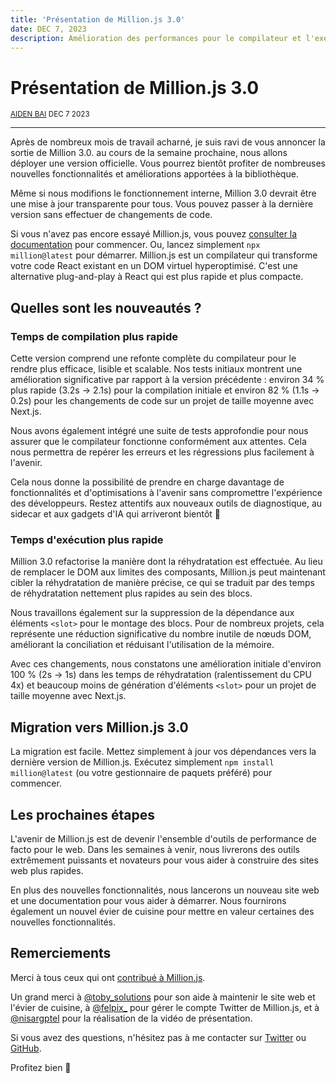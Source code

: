 ```yaml
---
title: 'Présentation de Million.js 3.0'
date: DEC 7, 2023
description: Amélioration des performances pour le compilateur et l'exécution
---
```


<div className="flex flex-col items-center gap-4">

# Présentation de Million.js 3.0

  <small>[AIDEN BAI](https://aidenybai.com) DEC 7 2023</small>
</div>

---

Après de nombreux mois de travail acharné, je suis ravi de vous annoncer la sortie de Million 3.0. au cours de la semaine prochaine, nous allons déployer une version officielle. Vous pourrez bientôt profiter de nombreuses nouvelles fonctionnalités et améliorations apportées à la bibliothèque.

Même si nous modifions le fonctionnement interne, Million 3.0 devrait être une mise à jour transparente pour tous. Vous pouvez passer à la dernière version sans effectuer de changements de code.

Si vous n'avez pas encore essayé Million.js, vous pouvez [consulter la documentation](/docs/quickstart) pour commencer. Ou, lancez simplement `npx million@latest` pour démarrer. Million.js est un compilateur qui transforme votre code React existant en un DOM virtuel hyperoptimisé. C'est une alternative plug-and-play à React qui est plus rapide et plus compacte.

## Quelles sont les nouveautés ?

### Temps de compilation plus rapide

Cette version comprend une refonte complète du compilateur pour le rendre plus efficace, lisible et scalable. Nos tests initiaux montrent une amélioration significative par rapport à la version précédente : environ 34 % plus rapide (3.2s -> 2.1s) pour la compilation initiale et environ 82 % (1.1s -> 0.2s) pour les changements de code sur un projet de taille moyenne avec Next.js.

Nous avons également intégré une suite de tests approfondie pour nous assurer que le compilateur fonctionne conformément aux attentes. Cela nous permettra de repérer les erreurs et les régressions plus facilement à l'avenir.

Cela nous donne la possibilité de prendre en charge davantage de fonctionnalités et d'optimisations à l'avenir sans compromettre l'expérience des développeurs. Restez attentifs aux nouveaux outils de diagnostique, au sidecar et aux gadgets d'IA qui arriveront bientôt 👀

### Temps d'exécution plus rapide

Million 3.0 refactorise la manière dont la réhydratation est effectuée. Au lieu de remplacer le DOM aux limites des composants, Million.js peut maintenant cibler la réhydratation de manière précise, ce qui se traduit par des temps de réhydratation nettement plus rapides au sein des blocs.

Nous travaillons également sur la suppression de la dépendance aux éléments `<slot>` pour le montage des blocs. Pour de nombreux projets, cela représente une réduction significative du nombre inutile de nœuds DOM, améliorant la conciliation et réduisant l'utilisation de la mémoire.

Avec ces changements, nous constatons une amélioration initiale d'environ 100 % (2s -> 1s) dans les temps de réhydratation (ralentissement du CPU 4x) et beaucoup moins de génération d'éléments `<slot>` pour un projet de taille moyenne avec Next.js.

## Migration vers Million.js 3.0

La migration est facile. Mettez simplement à jour vos dépendances vers la dernière version de Million.js. Exécutez simplement `npm install million@latest` (ou votre gestionnaire de paquets préféré) pour commencer.

## Les prochaines étapes

L'avenir de Million.js est de devenir l'ensemble d'outils de performance de facto pour le web. Dans les semaines à venir, nous livrerons des outils extrêmement puissants et novateurs pour vous aider à construire des sites web plus rapides.

En plus des nouvelles fonctionnalités, nous lancerons un nouveau site web et une documentation pour vous aider à démarrer. Nous fournirons également un nouvel évier de cuisine pour mettre en valeur certaines des nouvelles fonctionnalités.

## Remerciements

Merci à tous ceux qui ont [contribué à Million.js](https://github.com/aidenybai/million/contributors).

Un grand merci à [@toby_solutions](https://twitter.com/toby_solutions) pour son aide à maintenir le site web et l'évier de cuisine, à [@felpix\_](https://twitter.com/felpix_) pour gérer le compte Twitter de Million.js, et à [@nisargptel](https://twitter.com/nisargptel) pour la réalisation de la vidéo de présentation.

Si vous avez des questions, n'hésitez pas à me contacter sur [Twitter](https://twitter.com/aidenybai) ou [GitHub](https://github.com/aidenybai/million).

Profitez bien 🎉
